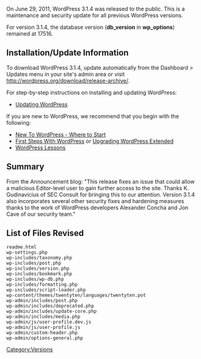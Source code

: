 {{Languages|
{{en|Version 3.1.4}}
{{ru|Версия 3.1.4}}
{{th|รุ่น_3.1.4}}
{{zh-cn|3.1.4 版本}}
}}

On June 29, 2011, WordPress 3.1.4 was released to the public. This is a maintenance and security update for all previous WordPress versions.

For version 3.1.4, the database version ('''db_version''' in '''wp_options''') remained at 17516.

==Installation/Update Information==
To download WordPress 3.1.4, update automatically from the Dashboard > Updates menu in your site's admin area or visit http://wordpress.org/download/release-archive/.

For step-by-step instructions on installing and updating WordPress:
* [[Updating WordPress]]

If you are new to WordPress, we recommend that you begin with the following:
* [[New To WordPress - Where to Start]]
* [[First Steps With WordPress]] or [[Upgrading WordPress Extended]]
* [[WordPress Lessons]]

== Summary ==
From the Announcement blog:
"This release fixes an issue that could allow a malicious Editor-level user to gain further access to the site. Thanks K. Gudinavicius of SEC Consult for bringing this to our attention. Version 3.1.4 also incorporates several other security fixes and hardening measures thanks to the work of WordPress developers Alexander Concha and Jon Cave of our security team."

==List of Files Revised==
<pre>
readme.html
wp-settings.php
wp-includes/taxonomy.php
wp-includes/post.php
wp-includes/version.php
wp-includes/bookmark.php
wp-includes/wp-db.php
wp-includes/formatting.php
wp-includes/script-loader.php
wp-content/themes/twentyten/languages/twentyten.pot
wp-admin/includes/post.php
wp-admin/includes/deprecated.php
wp-admin/includes/update-core.php
wp-admin/includes/media.php
wp-admin/js/user-profile.dev.js
wp-admin/js/user-profile.js
wp-admin/custom-header.php
wp-admin/options-general.php
</pre>

{{Versions}}

[[Category:Versions]]